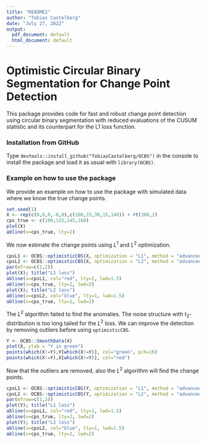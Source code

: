 ```yaml
---
title: "README2"
author: "Tobias Castelberg"
date: "July 27, 2022"
output:
  pdf_document: default
  html_document: default
---
```


# Optimistic Circular Binary Segmentation for Change Point Detection

This package provides code for fast and robust change point detection using circular
binary segmentation with reduced evaluations of the CUSUM statistic and its counterpart
for the L1 loss function.

### Installation from GitHub
Type `devtools::install_github("TobiasCastelberg/OCBS")` in the console to install
the package and load it as usual with `library(OCBS)`.

### Example on how to use the package

We provide an example on how to use the package with simulated data where we know the
true change points.

```r
set.seed(1)
X <- rep(c(0,6,0,-6,0),c(100,15,30,15,140)) + rt(300,2)
cps_true <- c(100,115,145,160)
plot(X)
abline(v=cps_true, lty=2)
```

We now estimate the change points using $L^1$ and $L^2$ optimization.

```r
cpsL1 <- OCBS::optimisticCBS(X, optimization = "L1", method = "advanced")
cpsL2 <- OCBS::optimisticCBS(X, optimization = "L2", method = "advanced")
par(mfrow=c(1,2))
plot(X); title("L1 loss")
abline(v=cpsL1, col="red", lty=1, lwd=1.5)
abline(v=cps_true, lty=2, lwd=2)
plot(X); title("L2 loss")
abline(v=cpsL2, col="blue", lty=1, lwd=1.5)
abline(v=cps_true, lty=2, lwd=2)
```

The $L^2$ algorithm failed to find the anomalies. The noise structure
with $t_3$-distribution is too long tailed for the $L^2$ loss. We can improve 
the detection by removing outliers before using `optimisticCBS`.

```r
Y <- OCBS::SmoothData(X)
plot(X, ylab = "Y in green")
points(which(X!=Y),Y[which(X!=Y)], col="green", pch=16)
points(which(X!=Y),X[which(X!=Y)], col="red")
```

Now that the outliers are removed, also the $L^2$ algorithm will find the change points. 

```r
cpsL1 <- OCBS::optimisticCBS(Y, optimization = "L1", method = "advanced")
cpsL2 <- OCBS::optimisticCBS(Y, optimization = "L2", method = "advanced")
par(mfrow=c(1,2))
plot(Y); title("L1 loss")
abline(v=cpsL1, col="red", lty=1, lwd=1.5)
abline(v=cps_true, lty=2, lwd=2)
plot(Y); title("L2 loss")
abline(v=cpsL2, col="blue", lty=1, lwd=1.5)
abline(v=cps_true, lty=2, lwd=2)
```



